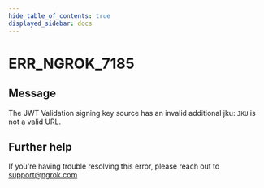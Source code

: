 ```yaml
---
hide_table_of_contents: true
displayed_sidebar: docs
---
```



# ERR_NGROK_7185

## Message

The JWT Validation signing key source has an invalid additional jku: `JKU` is not a valid URL.

<ErrorDetails error="err_ngrok_7185" />

## Further help

If you're having trouble resolving this error, please reach out to [support@ngrok.com](mailto:support@ngrok.com?subject=Help%20with%20ERR_NGROK_7185)
